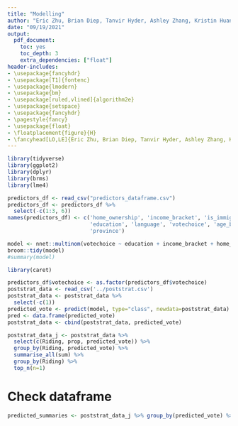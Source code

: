 ```yaml
---
title: "Modelling"
author: "Eric Zhu, Brian Diep, Tanvir Hyder, Ashley Zhang, Kristin Huang"
date: "09/19/2021"
output:
  pdf_document: 
    toc: yes
    toc_depth: 3
    extra_dependencies: ["float"]
header-includes:
- \usepackage{fancyhdr}
- \usepackage[T1]{fontenc}
- \usepackage{lmodern}
- \usepackage{bm}
- \usepackage[ruled,vlined]{algorithm2e}
- \usepackage{setspace}
- \usepackage{fancyhdr}
- \pagestyle{fancy}
- \usepackage{float}
- \floatplacement{figure}{H}
- \fancyhead[LO,LE]{Eric Zhu, Brian Diep, Tanvir Hyder, Ashley Zhang, Kristin Huang}
---
```


```r
library(tidyverse)
library(ggplot2)
library(dplyr)
library(brms)
library(lme4)

predictors_df <- read_csv("predictors_dataframe.csv")
predictors_df <- predictors_df %>%
  select(-c(1:3, 6))
names(predictors_df) <- c('home_ownership', 'income_bracket', 'is_immigrant',
                          'education', 'language', 'votechoice', 'age_bracket',
                          'province')

```

```r
model <- nnet::multinom(votechoice ~ education + income_bracket + home_ownership + language + is_immigrant + age_bracket, data = predictors_df, maxit=500)
broom::tidy(model)
#summary(model)
```

```r
library(caret)

predictors_df$votechoice <- as.factor(predictors_df$votechoice)
poststrat_data <- read_csv('../poststrat.csv')
poststrat_data <- poststrat_data %>%
  select(-c(1))
predicted_vote <- predict(model, type="class", newdata=poststrat_data)
pred <- data.frame(predicted_vote)
poststrat_data <- cbind(poststrat_data, predicted_vote)
```


```r

poststrat_data_j <- poststrat_data %>%
  select(c(Riding, prop, predicted_vote)) %>% 
  group_by(Riding, predicted_vote) %>%
  summarise_all(sum) %>% 
  group_by(Riding) %>% 
  top_n(n=1)

```
# Check dataframe 
```r
predicted_summaries <- poststrat_data_j %>% group_by(predicted_vote) %>% dplyr::summarise(n =n())

```
